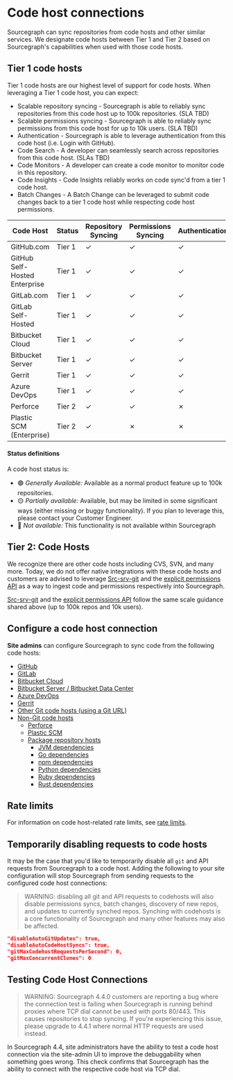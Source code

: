 # Code host connections

Sourcegraph can sync repositories from code hosts and other similar services. We designate code hosts between Tier 1 and Tier 2 based on Sourcegraph's capabilities when used with those code hosts.

## Tier 1 code hosts

Tier 1 code hosts are our highest level of support for code hosts. When leveraging a Tier 1 code host, you can expect:

- Scalable repository syncing - Sourcegraph is able to reliably sync repositories from this code host up to 100k repositories. (SLA TBD)
- Scalable permissions syncing - Sourcegraph is able to reliably sync permissions from this code host for up to 10k users. (SLA TBD)
- Authentication - Sourcegraph is able to leverage authentication from this code host (i.e. Login with GitHub).
- Code Search - A developer can seamlessly search across repositories from this code host. (SLAs TBD)
- Code Monitors - A developer can create a code monitor to monitor code in this repository.
- Code Insights - Code Insights reliably works on code sync'd from a tier 1 code host.
- Batch Changes - A Batch Change can be leveraged to submit code changes back to a tier 1 code host while respecting code host permissions.

|           Code Host           | Status | Repository Syncing | Permissions Syncing | Authentication | Code Search | Code Monitors | Code Insights | Batch Changes |
| ----------------------------- | ------ | ------------------ | ------------------- | -------------- | ----------- | ------------- | ------------- | ------------- |
| GitHub.com                    | Tier 1 | ✓                  | ✓                   | ✓              | ✓           | ✓             | ✓             | ✓             |
| GitHub Self-Hosted Enterprise | Tier 1 | ✓                  | ✓                   | ✓              | ✓           | ✓             | ✓             | ✓             |
| GitLab.com                    | Tier 1 | ✓                  | ✓                   | ✓              | ✓           | ✓             | ✓             | ✓             |
| GitLab Self-Hosted            | Tier 1 | ✓                  | ✓                   | ✓              | ✓           | ✓             | ✓             | ✓             |
| Bitbucket Cloud               | Tier 1 | ✓                  | ✓                   | ✓              | ✓           | ✓             | ✓             | ✓             |
| Bitbucket Server              | Tier 1 | ✓                  | ✓                   | ✓              | ✓           | ✓             | ✓             | ✓             |
| Gerrit                        | Tier 1 | ✓                  | ✓                   | ✓              | ✓           | ✓             | ✓             | ✓             |
| Azure DevOps                  | Tier 1 | ✓                  | ✓                   | ✓              | ✓           | ✓             | ✓             | ✓             |
| Perforce                      | Tier 2 | ✓                  | ✓                   | ✗              | ✓           | ✓             | ✗             | ✗             |
| Plastic SCM (Enterprise)      | Tier 2 | ✓                  | ✗                   | ✗              | ✓           | ✓             | 	✓             | ✗             |


#### Status definitions

A code host status is:

- 🟢 _Generally Available:_ Available as a normal product feature up to 100k repositories.
- 🟡 _Partially available:_ Available, but may be limited in some significant ways (either missing or buggy functionality). If you plan to leverage this, please contact your Customer Engineer.
- 🔴 _Not available:_ This functionality is not available within Sourcegraph

## Tier 2: Code Hosts

We recognize there are other code hosts including CVS, SVN, and many more. Today, we do not offer native integrations with these code hosts and customers are advised to leverage [Src-srv-git](/admin/external_service/non-git) and the [explicit permissions API](/admin/permissions/api) as a way to ingest code and permissions respectively into Sourcegraph.

[Src-srv-git](/admin/external_service/non-git) and the [explicit permissions API](/admin/permissions/api) follow the same scale guidance shared above (up to 100k repos and 10k users).

## Configure a code host connection

**Site admins** can configure Sourcegraph to sync code from the following code hosts:

- [GitHub](/admin/external_service/github)
- [GitLab](/admin/external_service/gitlab)
- [Bitbucket Cloud](/admin/external_service/bitbucket_cloud)
- [Bitbucket Server / Bitbucket Data Center](/admin/external_service/bitbucket_server)
- [Azure DevOps](/admin/external_service/azuredevops)
- [Gerrit](/admin/external_service/gerrit)
- [Other Git code hosts (using a Git URL)](/admin/external_service/other)
- [Non-Git code hosts](/admin/external_service/non-git)
  - [Perforce](/admin/repo/perforce)
  - [Plastic SCM](/admin/repo/plasticscm)
  - [Package repository hosts](/admin/external_service/package-repos)
    - [JVM dependencies](/admin/external_service/jvm)
    - [Go dependencies](/admin/external_service/go)
    - [npm dependencies](/admin/external_service/npm)
    - [Python dependencies](/admin/external_service/python)
    - [Ruby dependencies](/admin/external_service/ruby)
    - [Rust dependencies](/admin/external_service/rust)

## Rate limits

For information on code host-related rate limits, see [rate limits](/admin/external_service/rate_limits).

## Temporarily disabling requests to code hosts

It may be the case that you'd like to temporarily disable all `git` and API requests from Sourcegraph to a code host. Adding the following to your site configuration will stop Sourcegraph from sending requests to the configured code host connections:

> WARNING: disabling all git and API requests to codehosts will also disable permissions syncs, batch changes, discovery of new repos, and updates to currently synched repos. Synching with codehosts is a core functionality of Sourcegraph and many other features may also be affected.

```json
"disableAutoGitUpdates": true,
"disableAutoCodeHostSyncs": true,
"gitMaxCodehostRequestsPerSecond": 0,
"gitMaxConcurrentClones": 0
```

## Testing Code Host Connections

> WARNING: Sourcegraph 4.4.0 customers are reporting a bug where the connection test is failing when Sourcegraph is running behind proxies where TCP dial cannot be used with ports 80/443. This causes repositories to stop syncing. If you're experiencing this issue, please upgrade to 4.4.1 where normal HTTP requests are used instead.

In Sourcegraph 4.4, site administrators have the ability to test a code host connection via the site-admin UI to improve the debuggability when something goes wrong. This check confirms that Sourcegraph has the ability to connect with the respective code host via TCP dial.
